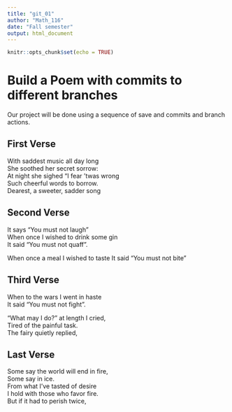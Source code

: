 ---
title: "git_01"
author: "Math_116"
date: "Fall semester"
output: html_document
---

```{r setup, include=FALSE}
knitr::opts_chunk$set(echo = TRUE)
```
# Build a Poem with commits to different branches
Our project will be done using a sequence of save and commits and branch actions.
<!-- Do not modify or change any text in "!--" bracketed areas such as this --- these are instructions to
you, if you change any of this the git program will notice it and compromise your git merging strategy !-->

## First Verse 
<!--Put the first five lines of a poem by Lewis Carrol in this section!-->  
With saddest music all day long  
She soothed her secret sorrow:  
At night she sighed "I fear 'twas wrong  
Such cheerful words to borrow.  
Dearest, a sweeter, sadder song  

## Second Verse
<!--Put the first five lines of a poem by Robert Frost here!-->
It says "You must not laugh"  
When once I wished to drink some gin   
It said "You must not quaff".   

When once a meal I wished to taste 
It said "You must not bite"   


## Third Verse
<!--Put the first two verses of The Walrus and the Carpenter here!-->
When to the wars I went in haste   
It said "You must not fight".   

"What may I do?" at length I cried,   
Tired of the painful task.   
The fairy quietly replied,     


## Last Verse
<!--Put a short poem of your choice 8-20 lines,here!-->

Some say the world will end in fire,  
Some say in ice.  
From what I've tasted of desire  
I hold with those who favor fire.  
But if it had to perish twice,  
